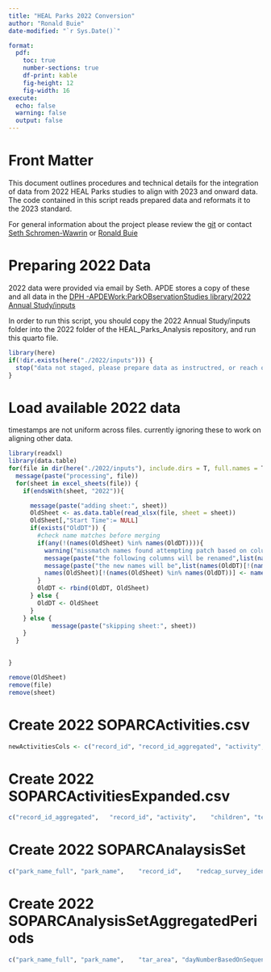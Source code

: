 ```yaml
---
title: "HEAL Parks 2022 Conversion"
author: "Ronald Buie"
date-modified: "`r Sys.Date()`"

format: 
  pdf:
    toc: true
    number-sections: true
    df-print: kable
    fig-height: 12
    fig-width: 16
execute: 
  echo: false
  warning: false
  output: false
---
```


# Front Matter

This document outlines procedures and technical details for the integration of data from 2022 HEAL Parks studies to align with 2023 and onward data. The code contained in this script reads prepared data and reformats it to the 2023 standard.

For general information about the project please review the [git](https://github.com/PHSKC-APDE/HEAL_Parks_Analysis) or contact [Seth Schromen-Wawrin](seth.schromen-wawrin@kingcounty.gov) or [Ronald Buie](rbuie@kingcounty.gov)

# Preparing 2022 Data

2022 data were provided via email by Seth. APDE stores a copy of these and all data in the [DPH -APDEWork:ParkOBservationStudies library/2022 Annual Study/inputs](https://kc1.sharepoint.com/teams/DPH-APDEWork/ParkObservationStudies/Forms/AllItems.aspx)

In order to run this script, you should copy the 2022 Annual Study/inputs folder into the 2022 folder of the HEAL_Parks_Analysis repository, and run this quarto file.

```r
library(here)
if(!dir.exists(here("./2022/inputs"))) {
  stop("data not staged, please prepare data as instructred, or reach out to Ronald Buie for help.")
}
```

# Load available 2022 data

timestamps are not uniform across files. currently ignoring these to work on aligning other data.

```r
library(readxl)
library(data.table)
for(file in dir(here("./2022/inputs"), include.dirs = T, full.names = T)) {
  message(paste("processing", file))
  for(sheet in excel_sheets(file)) {
    if(endsWith(sheet, "2022")){

      message(paste("adding sheet:", sheet))
      OldSheet <- as.data.table(read_xlsx(file, sheet = sheet))
      OldSheet[,"Start Time":= NULL]
      if(exists("OldDT")) {
        #check name matches before merging
        if(any(!(names(OldSheet) %in% names(OldDT)))){
          warning("missmatch names found attempting patch based on column order: \n")
          message(paste("the following columns will be renamed",list(names(OldSheet)[!(names(OldSheet) %in% names(OldDT))]),"\n"))
          message(paste("the new names will be",list(names(OldDT)[!(names(OldSheet) %in% names(OldDT))]), "\n"))
          names(OldSheet)[!(names(OldSheet) %in% names(OldDT))] <- names(OldDT)[!(names(OldSheet) %in% names(OldDT))]
        }
        OldDT <- rbind(OldDT, OldSheet)
      } else {
        OldDT <- OldSheet
      }
    } else {
            message(paste("skipping sheet:", sheet))
    }
  }
  

}

remove(OldSheet)
remove(file)
remove(sheet)
```

# Create 2022 SOPARCActivities.csv

```r

newActivitiesCols <- c("record_id",	"record_id_aggregated",	"activity",	"children",	"teen",	"adult",	"senior")

```

# Create 2022 SOPARCActivitiesExpanded.csv

```r
c("record_id_aggregated",	"record_id", "activity",	"children",	"teen",	"adult",	"senior",	"park_name_full",	"period",	"target_area",	"datePOSIX")
```

# Create 2022 SOPARCAnalaysisSet

```r
c("park_name_full",	"park_name",	"record_id",	"redcap_survey_identifier",	"park_scan_data_collection_timestamp",	"obs_initial",	"start_time",	"tar_area",	"sub_area",	"accessible",	"usable",	"lit",	"occupied",	"supervised",	"organized",	"equipped",	"num_child_prim",	"num_child_snd",	"num_child_spec",	"num_teen_prim",	"num_teen_snd",	"num_teen_spec",	"num_adult_prim",	"num_adult_snd",	"num_adult_spec",	"num_senior_prim",	"num_senior_snd",	"num_senior_spec",	"prim_act_name",	"prim_act_other",	"yesno_snd",	"snd_act_name",	"other_act_snd",	"yesno_spec",	"spec_act_name",	"other_act_spec",	"comments",	"park_scan_data_collection_complete",	"timestampPOSIX",	"datePOSIX",	"day",	"month",	"weekend",	"periodBasedOnSequence",	"dayNumberBasedOnSequence",	"period",	"Park", "Address",	"City",	"Zip",	"Neighborhood",	"Images",	"Tract",	"Latitude",	"Longitude",	"Equity Score Priority", 	"Planned park changes?",	"Notes",	"censusYear",	"populationHalfMile",	"studyStartDate",	"studyDescription",	"study_count")
```
# Create 2022 SOPARCAnalysisSetAggregatedPeriods

```r
c("park_name_full",	"park_name",	"tar_area",	"dayNumberBasedOnSequence",	"period",	"datePOSIX",	"day",	"month",	"weekend",	"accessible",	"usable",	"lit",	"occupied",	"supervised",	"organized",	"equipped",	"num_child_prim",	"num_child_snd",	"num_child_spec",	"num_teen_prim",	"num_teen_snd",	"num_teen_spec",	"num_adult_prim",	"num_adult_snd",	"num_adult_spec",	"num_senior_prim",	"num_senior_snd",	"num_senior_spec",	"Park Address",	"City",	"Zip",	"Neighborhood",	"Images",	"Tract",	"Latitude",	"Longitude",	"Equity Score Priority", "Planned park changes?",	"Notes",	"censusYear",	"populationHalfMile",	"studyStartDate",	"studyDescription",	"study_count")
```